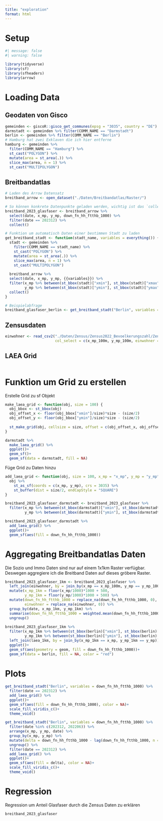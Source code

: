 ```yaml
---
title: "exploration"
format: html
---
```


# Setup

```r
#| message: false
#| warning: false

library(tidyverse)
library(sf)
library(sfheaders)
library(arrow)
```

# Loading Data

## Geodaten von Gisco

```r
gemeinden <- giscoR::gisco_get_communes(epsg = "3035", country = "DE")
darmstadt <- gemeinden %>% filter(COMM_NAME == "Darmstadt")
berlin <- gemeinden %>% filter(COMM_NAME == "Berlin")
# Hamburg hat zwei Exklaven die ich hier entferne
hamburg <- gemeinden %>% 
  filter(COMM_NAME == "Hamburg") %>%
  st_cast("POLYGON") %>%
  mutate(area = st_area(.)) %>%
  slice_max(area, n = 1) %>%
  st_cast("MULTIPOLYGON")
```


## Breitbandatlas

```r
# Laden des Arrow Datensatz
breitband_arrow <- open_dataset("./Daten/Breitbandatlas/Raster/")

# So können konkrete Datenpunkte geladen werden, wichtig ist das `collect()` am Ende
breitband_2023_glasfaser <- breitband_arrow %>%
  select(date, x_mp, y_mp, down_fn_hh_ftthb_1000) %>%
  filter(date == 202312) %>%
  collect()

# Funktion um automatisch Daten einer bestimmen Stadt zu laden
get_breitband_stadt <- function(stadt_name, variables = everything()) {
  stadt <- gemeinden %>% 
    filter(COMM_NAME == stadt_name) %>%
    st_cast("POLYGON") %>%
    mutate(area = st_area(.)) %>%
    slice_max(area, n = 1) %>%
    st_cast("MULTIPOLYGON")
  
  breitband_arrow %>%
  select(date, x_mp, y_mp, {{variables}}) %>%
  filter(x_mp %>% between(st_bbox(stadt)["xmin"], st_bbox(stadt)["xmax"]),
         y_mp %>% between(st_bbox(stadt)["ymin"], st_bbox(stadt)["ymax"])) %>%
  collect()
}

# Beispielabfrage
breitband_glasfaser_berlin <- get_breitband_stadt("Berlin", variables = down_fn_hh_ftthb_1000)
```

## Zensusdaten

```r
einwohner <- read_csv2("./Daten/Zensus/Zensus2022_Bevoelkerungszahl/Zensus2022_Bevoelkerungszahl_100m-Gitter.csv",
                       col_select = c(x_mp_100m, y_mp_100m, einwohner = Einwohner))


```

## LAEA Grid

```r

```

# Funktion um Grid zu erstellen

Erstelle Grid zu sf Objekt
```r
make_laea_grid <- function(obj, size = 100) {
  obj_bbox <- st_bbox(obj)
  obj_offset_x <- floor(obj_bbox["xmin"]/size)*size - (size/2)
  obj_offset_y <- floor(obj_bbox["ymin"]/size)*size - (size/2)
  
  st_make_grid(obj, cellsize = size, offset = c(obj_offset_x, obj_offset_y))
}

darmstadt %>%
  make_laea_grid() %>%
  ggplot()+
  geom_sf()+
  geom_sf(data = darmstadt, fill = NA)
```

Füge Grid zu Daten hinzu
```r
add_laea_grid <- function(obj, size = 100, x_mp = "x_mp", y_mp = "y_mp") {
  obj %>%
    st_as_sf(coords = c(x_mp, y_mp), crs = 3035) %>%
    st_buffer(dist = size/2, endCapStyle = "SQUARE")
}

breitband_2023_glasfaser_darmstadt <- breitband_2023_glasfaser %>%
  filter(x_mp %>% between(st_bbox(darmstadt)["xmin"], st_bbox(darmstadt)["xmax"]),
         y_mp %>% between(st_bbox(darmstadt)["ymin"], st_bbox(darmstadt)["ymax"]))

breitband_2023_glasfaser_darmstadt %>%
  add_laea_grid() %>%
  ggplot()+
  geom_sf(aes(fill = down_fn_hh_ftthb_1000))
```


# Aggregating Breitbandatlas Daten

Die Sozio und Immo Daten sind nur auf einem 1x1km Raster verfügbar. Deswegen aggregiere ich die Breitband Daten auf dieses gröbere Raster.
```r
breitband_2023_glasfaser_1km <- breitband_2023_glasfaser %>%
  left_join(einwohner, by = join_by(x_mp == x_mp_100m, y_mp == y_mp_100m)) %>%
  mutate(x_mp_1km = floor(x_mp/1000)*1000 + 500,
         y_mp_1km = floor(y_mp/1000)*1000 + 500) %>%
  mutate(down_fn_hh_ftthb_1000 = replace_na(down_fn_hh_ftthb_1000, 0),
         einwohner = replace_na(einwohner, 0)) %>%
  group_by(date, x_mp_1km, y_mp_1km) %>%
  summarise(down_fn_hh_ftthb_1000 = weighted.mean(down_fn_hh_ftthb_1000, einwohner, na.rm = TRUE)) %>%
  ungroup()
  
breitband_2023_glasfaser_1km %>%
  filter(x_mp_1km %>% between(st_bbox(berlin)["xmin"], st_bbox(berlin)["xmax"]),
         y_mp_1km %>% between(st_bbox(berlin)["ymin"], st_bbox(berlin)["ymax"])) %>%
  left_join(laea_1km, by = join_by(x_mp_1km == x_mp, y_mp_1km == y_mp)) %>%
  ggplot()+
  geom_sf(aes(geometry = geom, fill = down_fn_hh_ftthb_1000))+
  geom_sf(data = berlin, fill = NA, color = "red")
```

# Plots

```r
get_breitband_stadt("Berlin", variables = down_fn_hh_ftthb_1000) %>%
  filter(date == 202312) %>%
  add_laea_grid() %>%
  ggplot()+
  geom_sf(aes(fill = down_fn_hh_ftthb_1000), color = NA)+
  scale_fill_viridis_c()+
  theme_void()

get_breitband_stadt("Berlin", variables = down_fn_hh_ftthb_1000) %>%
  filter(date %in% c(202312, 202206)) %>%
  arrange(x_mp, y_mp, date) %>%
  group_by(x_mp, y_mp) %>%
  mutate(delta = down_fn_hh_ftthb_1000 - lag(down_fn_hh_ftthb_1000, n = 1)) %>%
  ungroup() %>%
  filter(date == 202312) %>%
  add_laea_grid() %>%
  ggplot()+
  geom_sf(aes(fill = delta), color = NA)+
  scale_fill_viridis_c()+
  theme_void()
```

# Regression

Regression um Anteil Glasfaser durch die Zensus Daten zu erklären

```r
breitband_2023_glasfaser


```

